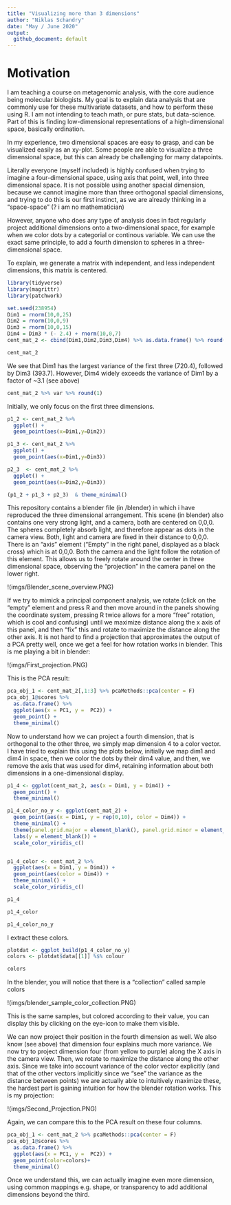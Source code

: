 ```yaml
---
title: "Visualizing more than 3 dimensions"
author: "Niklas Schandry"
date: "May / June 2020"
output:
  github_document: default
---
```


# Motivation

I am teaching a course on metagenomic analysis, with the core audience being molecular biologists. My goal is to explain data analysis that are commonly use for these multivariate datasets, and how to perform these using R. I am not intending to teach math, or pure stats, but data-science. Part of this is finding low-dimensional representations of a high-dimensional space, basically ordination. 
 
In my experience, two dimensional spaces are easy to grasp, and can be visualized easily as an xy-plot. Some people are able to visualize a three dimensional space, but this can already be challenging for many datapoints. 

Literally everyone (myself included) is highly confused when trying to imagine a four-dimensional space, using axis that point, well, into three dimensional space. It is not possible using another spacial dimension, because we cannot imagine more than three orthogonal spacial dimensions, and trying to do this is our first instinct, as we are already thinking in a "space-space" (? i am no mathematician)

However, anyone who does any type of analysis does in fact regularly project additional dimensions onto a two-dimensional space, for example when we color dots by a categorial or continous variable. We can use the exact same principle, to add a fourth dimension to spheres in a three-dimensional space. 

To explain, we generate a matrix with independent, and less independent dimensions, this matrix is centered. 

```r
library(tidyverse)
library(magrittr)
library(patchwork)
```


```r
set.seed(238954)
Dim1 = rnorm(10,0,25)
Dim2 = rnorm(10,0,9)
Dim3 = rnorm(10,0,15)
Dim4 = Dim3 * (- 2.4) + rnorm(10,0,7)
cent_mat_2 <- cbind(Dim1,Dim2,Dim3,Dim4) %>% as.data.frame() %>% round(1)
```

```r
cent_mat_2
```

We see that Dim1 has the largest variance of the first three (720.4), followed by Dim3 (393.7). However, Dim4 widely exceeds the variance of Dim1 by a factor of ~3.1 (see above)

```r
cent_mat_2 %>% var %>% round(1)
```
Initially, we only focus on the first three dimensions.


```r
p1_2 <- cent_mat_2 %>% 
  ggplot() +
  geom_point(aes(x=Dim1,y=Dim2))

p1_3 <- cent_mat_2 %>% 
  ggplot() +
  geom_point(aes(x=Dim1,y=Dim3))

p2_3  <- cent_mat_2 %>% 
  ggplot() +
  geom_point(aes(x=Dim2,y=Dim3))

(p1_2 + p1_3 + p2_3)  & theme_minimal()
```

This repository contains a blender file (in /blender) in which i have reproduced the three dimensional arrangement.
This scene (in blender) also contains one very strong light, and a camera, both are centered on 0,0,0. The spheres completely absorb light, and therefore appear as dots in the camera view.
Both, light and camera are fixed in their distance to 0,0,0. There is an "axis" element ("Empty" in the right panel, displayed as a black cross) which is at 0,0,0. Both the camera and the light follow the rotation of this element. This allows us to freely rotate around the center in three dimensional space, observing the "projection" in the camera panel on the lower right.

!(imgs/Blender_scene_overview.PNG)

If we try to mimick a principal component analysis, we rotate (click on the "empty" element and press R and then move around in the panels showing the coordinate system, pressing R twice allows for a more "free" rotation, which is cool and confusing) until we maximize distance along the x axis of this panel, and then "fix" this and rotate to maximize the distance along the other axis. It is not hard to find a projection that approximates the output of a PCA pretty well, once we get a feel for how rotation works in blender. This is me playing a bit in blender:

!(imgs/First_projection.PNG)

This is the PCA result:

```r
pca_obj_1 <- cent_mat_2[,1:3] %>% pcaMethods::pca(center = F) 
pca_obj_1@scores %>%
  as.data.frame() %>%
  ggplot(aes(x = PC1, y =  PC2)) + 
  geom_point() +
  theme_minimal()
```
Now to understand how we can project a fourth dimension, that is orthogonal to the other three, we simply map dimension 4 to a color vector. I have tried to explain this using the plots below, initially we map dim1 and dim4 in space, then we color the dots by their dim4 value, and then, we remove the axis that was used for dim4, retaining information about both dimensions in a one-dimensional display.


```r
p1_4 <- ggplot(cent_mat_2, aes(x = Dim1, y = Dim4)) +
  geom_point() +
  theme_minimal()
```

```r
p1_4_color_no_y <- ggplot(cent_mat_2) + 
  geom_point(aes(x = Dim1, y = rep(0,10), color = Dim4)) +
  theme_minimal() + 
  theme(panel.grid.major = element_blank(), panel.grid.minor = element_blank(), axis.text.y = element_blank()) +
  labs(y = element_blank()) +
  scale_color_viridis_c() 
```

```r

```

```r
p1_4_color <- cent_mat_2 %>%
  ggplot(aes(x = Dim1, y = Dim4)) +
  geom_point(aes(color = Dim4)) +
  theme_minimal() +
  scale_color_viridis_c() 
```


```r
p1_4
```

```r
p1_4_color
```


```r
p1_4_color_no_y
```


I extract these colors.

```r
plotdat <- ggplot_build(p1_4_color_no_y)
colors <- plotdat$data[[1]] %$% colour
```

```r
colors
```

In the blender, you will notice that there is a "collection" called sample colors 

!(imgs/blender_sample_color_collection.PNG)

This is the same samples, but colored according to their value, you can display this by clicking on the eye-icon to make them visible.

We can now project their position in the fourth dimension as well. We also know (see above) that dimension four explains much more variance. We now try to project dimension four (from yellow to purple) along the X axis in the camera view. Then, we rotate to maximize the distance along the other axis. Since we take into account variance of the color vector explicitly (and that of the other vectors implicitly since we "see" the variance as the distance between points) we are actually able to intuitively maximize these, the hardest part is gaining intuition for how the blender rotation works. This is my projection:

!(imgs/Second_Projection.PNG)

Again, we can compare this to the PCA result on these four columns.

```r
pca_obj_1 <- cent_mat_2 %>% pcaMethods::pca(center = F) 
pca_obj_1@scores %>%
  as.data.frame() %>%
  ggplot(aes(x = PC1, y =  PC2)) + 
  geom_point(color=colors)+
  theme_minimal()
```

Once we understand this, we can actually imagine even more dimension, using common mappings e.g. shape, or transparency to add additional dimensions beyond the third.